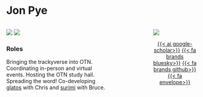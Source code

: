 # Jon Pye

::: columns

::: {.column width="60%"}

[![](https://img.shields.io/badge/OTN-glatos-23a8b8?style=for-the-badge)](https://github.com/ocean-tracking-network/glatos/)
[![](https://img.shields.io/badge/OTN-surimi-23a8b8?style=for-the-badge)](https://github.com/ocean-tracking-network/surimi/)

### Roles

Bringing the trackyverse into OTN. Coordinating in-person and virtual events. Hosting the OTN study hall. Spreading the word! Co-developing [glatos](https://github.com/ocean-tracking-network/glatos/) with Chris and [surimi](https://github.com/ocean-tracking-network/surimi/) with Bruce.

:::

::: {.column width="15%"}
:::

::: {.column width="25%"}
![](https://gravatar.com/avatar/6b4b8c37a112be697096000009e0da0e60c3da803cde2b805f9fc5bee6e983f1?v=1685044711000&size=142&d=initials)

<p style="text-align: center;">
[{{< ai google-scholar>}}](https://scholar.google.ca/citations?user=SnzMMW8AAAAJ&hl=en)
[{{< fa brands bluesky>}}](https://bsky.app/profile/jdpye.bsky.social)
[{{< fa brands github>}}](https://github.com/jdpye)
[{{< fa envelope>}}](mailto:jdpye@dal.ca)
</p>
:::

:::
